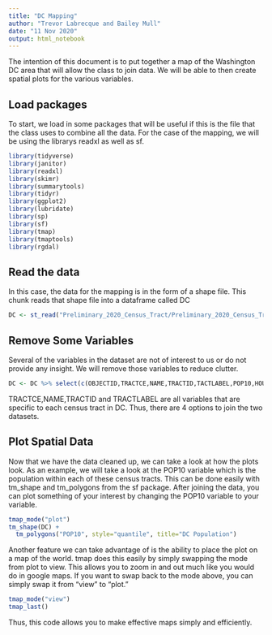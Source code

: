 ```yaml
---
title: "DC Mapping"
author: "Trevor Labrecque and Bailey Mull"
date: "11 Nov 2020"
output: html_notebook
---
```


The intention of this document is to put together a map of the Washington DC area that will allow the class to join data. We will be able to then create spatial plots for the various variables.

## Load packages

To start, we load in some packages that will be useful if this is the file that the class uses to combine all the data. For the case of the mapping, we will be using the librarys readxl as well as sf.
```r
library(tidyverse)
library(janitor)
library(readxl)
library(skimr)
library(summarytools)
library(tidyr)
library(ggplot2)
library(lubridate)
library(sp)
library(sf)
library(tmap)
library(tmaptools)
library(rgdal)
```

## Read the data
In this case, the data for the mapping is in the form of a shape file. This chunk reads that shape file into a dataframe called DC
```r
DC <- st_read("Preliminary_2020_Census_Tract/Preliminary_2020_Census_Tract.shp")
```

## Remove Some Variables
Several of the variables in the dataset are not of interest to us or do not provide any insight. We will remove those variables to reduce clutter.
```r
DC <- DC %>% select(c(OBJECTID,TRACTCE,NAME,TRACTID,TACTLABEL,POP10,HOUSING10,SHAPEAREA))
```

TRACTCE,NAME,TRACTID and TRACTLABEL are all variables that are specific to each census tract in DC. Thus, there are 4 options to join the two datasets.

## Plot Spatial Data
Now that we have the data cleaned up, we can take a look at how the plots look. As an example, we will take a look at the POP10 variable which is the population within each of these census tracts. This can be done easily with tm_shape and tm_polygons from the sf package. After joining the data, you can plot something of your interest by changing the POP10 variable to your variable.
```r
tmap_mode("plot")
tm_shape(DC) +
  tm_polygons("POP10", style="quantile", title="DC Population")
```

Another feature we can take advantage of is the ability to place the plot on a map of the world. tmap does this easily by simply swapping the mode from plot to view. This allows you to zoom in and out much like you would do in google maps. If you want to swap back to the mode above, you can simply swap it from "view" to "plot."
```r
tmap_mode("view")
tmap_last()
```

Thus, this code allows you to make effective maps simply and efficiently.